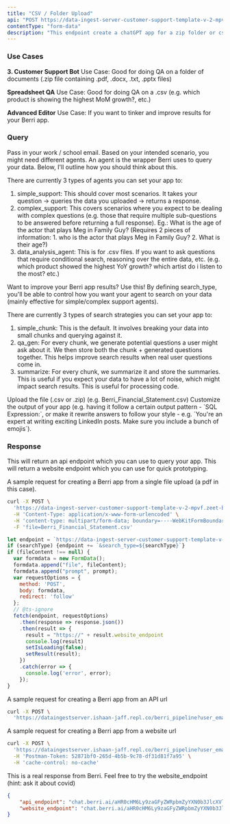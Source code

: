 ```yaml
---
title: "CSV / Folder Upload"
api: "POST https://data-ingest-server-customer-support-template-v-2-mpvf.zeet-berri.zeet.app/berri_pipeline_folder"
contentType: "form-data"
description: "This endpoint create a chatGPT app for a zip folder or csv file"
---
```


### Use Cases

**3. Customer Support Bot**
Use Case: Good for doing QA on a folder of documents (.zip file containing .pdf, .docx, .txt, .pptx files)

**Spreadsheet QA**
Use Case: Good for doing QA on a .csv (e.g. which product is showing the highest MoM growth?, etc.)

**Advanced Editor**
Use Case: If you want to tinker and improve results for your Berri app. 


### Query

<ParamField query="user_email" type="string">
  Pass in your work / school email.
</ParamField>

<ParamField query="agent_type" type="string">
  Based on your intended scenario, you might need different agents. An agent is the wrapper Berri uses to query your data. Below, I'll outline how you should think about this.
  
  There are currently 3 types of agents you can set your app to: 
  1. simple_support: This should cover most scenarios. It takes your question -> queries the data you uploaded -> returns a response. 
  2. complex_support: This covers scenarios where you expect to be dealing with complex questions (e.g. those that require multiple sub-questions to be answered before returning a full response). Eg.: What is the age of the actor that plays Meg in Family Guy? (Requires 2 pieces of information: 1. who is the actor that plays Meg in Family Guy? 2. What is their age?)
  3. data_analysis_agent: This is for .csv files. If you want to ask questions that require conditional search, reasoning over the entire data, etc. (e.g. which product showed the highest YoY growth? which artist do i listen to the most? etc.)

</ParamField>

<ParamField query="search_type" type="string" optional>
  Want to improve your Berri app results? Use this! By defining search_type, you'll be able to control how you want your agent to search on your data (mainly effective for simple/complex support agents).

  There are currently 3 types of search strategies you can set your app to: 
  1. simple_chunk: This is the default. It involves breaking your data into small chunks and querying against it.
  2. qa_gen: For every chunk, we generate potential questions a user might ask about it. We then store both the chunk + generated questions together. This helps improve search results when real user questions come in.
  3. summarize: For every chunk, we summarize it and store the summaries. This is useful if you expect your data to have a lot of noise, which might impact search results. This is useful for processing code.
</ParamField>


<ParamField body="file" type="form-data">
  Upload the file (.csv or .zip) (e.g. Berri_Financial_Statement.csv)
</ParamField>

<ParamField body="prompt" type="string">
  Customize the output of your app (e.g. having it follow a certain output pattern - `SQL Expression:`, or make it rewrite answers to follow your style - e.g. `You're an expert at writing exciting LinkedIn posts. Make sure you include a bunch of emojis`). 
</ParamField>


### Response

<ResponseField name="api_endpoint" type="string">
  This will return an api endpoint which you can use to query your app.
</ResponseField>

<ResponseField name="website_endpoint" type="string">
  This will return a website endpoint which you can use for quick prototyping.  
</ResponseField>

A sample request for creating a Berri app from a single file upload (a pdf in this case).
<RequestExample>

```bash curl
curl -X POST \
  'https://data-ingest-server-customer-support-template-v-2-mpvf.zeet-berri.zeet.app/berri_pipeline_folder?user_email={user_email}&agent_type={agent_type}' \
  -H 'Content-Type: application/x-www-form-urlencoded' \
  -H 'content-type: multipart/form-data; boundary=----WebKitFormBoundary7MA4YWxkTrZu0gW' \
  -F 'file=Berri_Financial_Statement.csv'
```
```javascript javascript
let endpoint = `https://data-ingest-server-customer-support-template-v-2-mpvf.zeet-berri.zeet.app/berri_pipeline_folder?user_email=${email}&agent_type=${agentType}`
if (searchType) {endpoint += `&search_type=${searchType}`}
if (fileContent !== null) {
  var formdata = new FormData();
  formdata.append("file", fileContent);
  formdata.append("prompt", prompt);
  var requestOptions = {
    method: 'POST',
    body: formdata,
    redirect: 'follow'
  };
  // @ts-ignore
  fetch(endpoint, requestOptions)
    .then(response => response.json())
    .then(result => {
      result = "https://" + result.website_endpoint
      console.log(result)
      setIsLoading(false);
      setResult(result);
    })
    .catch(error => {
      console.log('error', error);
    });
}
```

</RequestExample>

A sample request for creating a Berri app from an API url
<RequestExample>
```bash API Url Request
curl -X POST \
  'https://dataingestserver.ishaan-jaff.repl.co/berri_pipeline?user_email=krrishdholakia@gmail.com&api_url=https://api.semanticscholar.org/graph/v1/paper/search?query=covid%26year=2020-2023%26openAccessPdf%26fieldsOfStudy=Physics,Philosophy%26fields=title,year,authors' \
```
</RequestExample>

A sample request for creating a Berri app from a website url
<RequestExample>
```bash Website Url Request 
curl -X POST \
  'https://dataingestserver.ishaan-jaff.repl.co/berri_pipeline?user_email=krrishdholakia@gmail.com&input_url=https://www.tryfondo.com/guides/founders-guide-delaware-franchise-tax' \
  -H 'Postman-Token: 52871bf0-265d-4b5b-9c78-df31d81f7a95' \
  -H 'cache-control: no-cache'
```
</RequestExample>

This is a real response from Berri. Feel free to try the website_endpoint (hint: ask it about covid)
<ResponseExample>

```json Response
{
    "api_endpoint": "chat.berri.ai/aHR0cHM6Ly9zaGFyZWRpbmZyYXN0b3JlcXVlcnktcXFzMy56ZWV0LWJlcnJpLnplZXQuYXBwL2JlcnJpX3F1ZXJ5P3Byb2pfcGF0aD1pbmRleGVzL2tycmlzaGRob2xha2lhQGdtYWlsLmNvbS82NjJmMDZmMi04MGQ0LTQxMzQtYmYxMi0xMWZiM2JhMWEyODM=&query=<user_query>",
    "website_endpoint": "chat.berri.ai/aHR0cHM6Ly9zaGFyZWRpbmZyYXN0b3JlcXVlcnktcXFzMy56ZWV0LWJlcnJpLnplZXQuYXBwL2JlcnJpX3F1ZXJ5P3Byb2pfcGF0aD1pbmRleGVzL2tycmlzaGRob2xha2lhQGdtYWlsLmNvbS82NjJmMDZmMi04MGQ0LTQxMzQtYmYxMi0xMWZiM2JhMWEyODM="
}
```

</ResponseExample>
